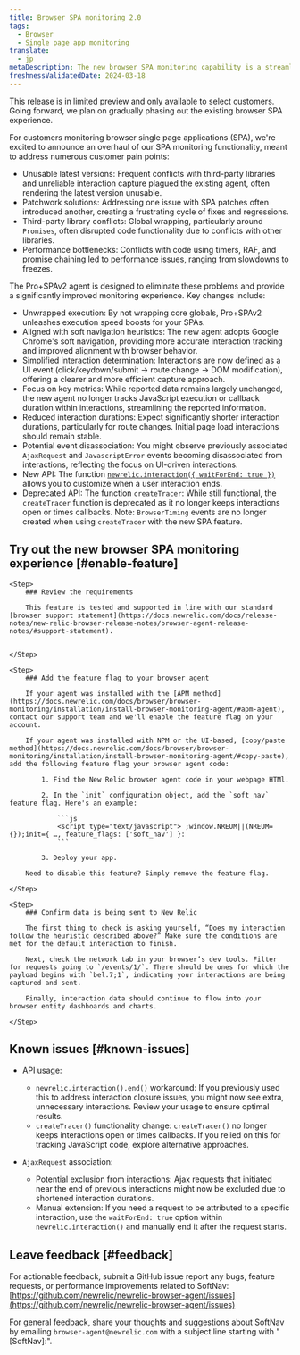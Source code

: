 ```yaml
---
title: Browser SPA monitoring 2.0
tags:
  - Browser
  - Single page app monitoring
translate:
  - jp
metaDescription: The new browser SPA monitoring capability is a streamlined way to monitor your users' experience and app performance.
freshnessValidatedDate: 2024-03-18
---
```


<Callout variant="important">
    This release is in limited preview and only available to select customers. Going forward, we plan on gradually phasing out the existing browser SPA experience.
    </Callout> 

For customers monitoring browser single page applications (SPA), we're excited to announce an overhaul of our SPA monitoring functionality, meant to address numerous customer pain points:

* Unusable latest versions: Frequent conflicts with third-party libraries and unreliable interaction capture plagued the existing agent, often rendering the latest version unusable.
* Patchwork solutions: Addressing one issue with SPA patches often introduced another, creating a frustrating cycle of fixes and regressions.
* Third-party library conflicts: Global wrapping, particularly around `Promises`, often disrupted code functionality due to conflicts with other libraries.
* Performance bottlenecks: Conflicts with code using timers, RAF, and promise chaining led to performance issues, ranging from slowdowns to freezes.

The Pro+SPAv2 agent is designed to eliminate these problems and provide a significantly improved monitoring experience. Key changes include:

* Unwrapped execution: By not wrapping core globals, Pro+SPAv2 unleashes execution speed boosts for your SPAs.
* Aligned with soft navigation heuristics: The new agent adopts Google Chrome's soft navigation, providing more accurate interaction tracking and improved alignment with browser behavior.
* Simplified interaction determination: Interactions are now defined as a UI event (click/keydown/submit -> route change -> DOM modification), offering a clearer and more efficient capture approach.
* Focus on key metrics: While reported data remains largely unchanged, the new agent no longer tracks JavaScript execution or callback duration within interactions, streamlining the reported information.
* Reduced interaction durations: Expect significantly shorter interaction durations, particularly for route changes. Initial page load interactions should remain stable.
* Potential event disassociation: You might observe previously associated `AjaxRequest` and `JavascriptError` events becoming disassociated from interactions, reflecting the focus on UI-driven interactions.
* New API: The function [`newrelic.interaction({ waitForEnd: true })`](/docs/browser/new-relic-browser/browser-apis/interaction/) allows you to customize when a user interaction ends.
* Deprecated API: The function `createTracer`: While still functional, the `createTracer` function is deprecated as it no longer keeps interactions open or times callbacks. Note: `BrowserTiming` events are no longer created when using `createTracer` with the new SPA feature.

## Try out the new browser SPA monitoring experience [#enable-feature]

<Steps>

    <Step>
        ### Review the requirements

        This feature is tested and supported in line with our standard [browser support statement](https://docs.newrelic.com/docs/release-notes/new-relic-browser-release-notes/browser-agent-release-notes/#support-statement).


    </Step>

    <Step>
        ### Add the feature flag to your browser agent

        If your agent was installed with the [APM method](https://docs.newrelic.com/docs/browser/browser-monitoring/installation/install-browser-monitoring-agent/#apm-agent), contact our support team and we'll enable the feature flag on your account.
        
        If your agent was installed with NPM or the UI-based, [copy/paste method](https://docs.newrelic.com/docs/browser/browser-monitoring/installation/install-browser-monitoring-agent/#copy-paste), add the following feature flag your browser agent code:

            1. Find the New Relic browser agent code in your webpage HTMl.

            2. In the `init` configuration object, add the `soft_nav` feature flag. Here's an example:

                ```js
                <script type="text/javascript"> ;window.NREUM||(NREUM={});init={ …, feature_flags: ['soft_nav'] }:
                ```

            3. Deploy your app.

        Need to disable this feature? Simply remove the feature flag.
            
    </Step>

    <Step>
        ### Confirm data is being sent to New Relic

        The first thing to check is asking yourself, “Does my interaction follow the heuristic described above?” Make sure the conditions are met for the default interaction to finish.

        Next, check the network tab in your browser’s dev tools. Filter for requests going to `/events/1/`. There should be ones for which the payload begins with `bel.7;1`, indicating your interactions are being captured and sent.

        Finally, interaction data should continue to flow into your browser entity dashboards and charts.

    </Step>

</Steps>

## Known issues [#known-issues]

* API usage:

    * `newrelic.interaction().end()` workaround: If you previously used this to address interaction closure issues, you might now see extra, unnecessary interactions. Review your usage to ensure optimal results.
    * `createTracer()` functionality change: `createTracer()` no longer keeps interactions open or times callbacks. If you relied on this for tracking JavaScript code, explore alternative approaches.

* `AjaxRequest` association:
    * Potential exclusion from interactions: Ajax requests that initiated near the end of previous interactions might now be excluded due to shortened interaction durations.
    * Manual extension: If you need a request to be attributed to a specific interaction, use the `waitForEnd: true` option within `newrelic.interaction()` and manually end it after the request starts.

## Leave feedback [#feedback]

For actionable feedback, submit a GitHub issue report any bugs, feature requests, or performance improvements related to SoftNav: [https://github.com/newrelic/newrelic-browser-agent/issues](https://github.com/newrelic/newrelic-browser-agent/issues)

For general feedback, share your thoughts and suggestions about SoftNav by emailing `browser-agent@newrelic.com` with a subject line starting with "[SoftNav]:".

